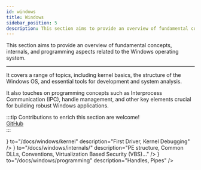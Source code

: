 ```yaml
---
id: windows
title: Windows
sidebar_position: 5
description: This section aims to provide an overview of fundamental concepts, internals, and programming aspects related to the Windows operating system.
---
```





This section aims to provide an overview of fundamental concepts, internals, and programming aspects related to the Windows operating system.

---

It covers a range of topics, including kernel basics, the structure of the Windows OS, and essential tools for development and system analysis.

It also touches on programming concepts such as Interprocess Communication (IPC), handle management, and other key elements crucial for building robust Windows applications.

:::tip
Contributions to enrich this section are welcome!  
[GitHub](https://github.com/Arteiii/arteiii.github.io)  
:::

<CardSection id="Windows" title="Windows">
    <Card
        title="Kernel"
        icon={<DeveloperBoardRegular/>}
        to="/docs/windows/kernel"
        description="First Driver, Kernel Debugging"
    />
    <Card
        title="Internals"
        icon={<ProductionRegular/>}
        to="/docs/windows/internals/"
        description="PE structure, Common DLLs, Conventions, Virtualization Based Security (VBS)..."
    />
    <Card
        title="Programming"
        icon={<AppGenericRegular/>}
        to="/docs/windows/programming"
        description="Handles, Pipes"
    />
</CardSection>
